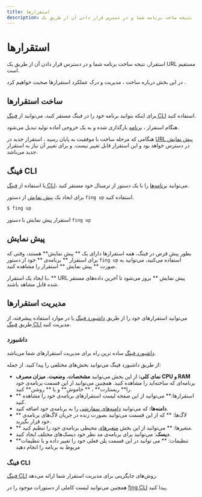 ```yaml
---
title: استقرارها
description: استقرار، نتیجه ساخت برنامه شما و در دسترس قرار دادن آن از طریق یک URL مستقیم است.
---
```


# استقرارها

استقرار، نتیجه ساخت برنامه شما و در دسترس قرار دادن آن از طریق یک URL مستقیم است.

در این بخش درباره ساخت ، مدیریت و درک عملکرد استقرارها صحبت خواهیم کرد .

## ساخت استقرارها

برای اینکه بتوانید برنامه خود را در فینگ مستقر کنید، می‌توانید از [فینگ CLI](/apps/deployments#فینگ-cli) استفاده کنید.

هنگام استقرار ، [برنامه](/apps/overview) بارگذاری شده و به یک خروجی آماده تولید تبدیل می‌شود.

هنگامی که مرحله ساخت با موفقیت به پایان رسید ، استقرار جدید در [URL پیش نمایش](/apps/deployments#پیش-نمایش) در دسترس خواهد بود و این استقرار قابل تغییر نیست. و برای تغییر آن نیاز به استقرار جدید می‌باشد.

## فینگ CLI

با استفاده از [فینگ CLI](/cli/quick-start)، می‌توانید [برنامه‌ها](/apps/overview) را با یک دستور از ترمینال خود مستقر کنید.

برای ایجاد یک [پیش نمایش](/apps/deployments#پیش-نمایش) از دستور `fing up` استفاده کنید.

```bash
$ fing up
```

استقرار پیش نمایش با دستور `fing up`

## پیش نمایش

بطور پیش فرض در فینگ، همه استقرارها دارای یک ** پیش نمایش** هستند، وقتی که برای استقرار ** برنامه‌ی ** خود از دستور `fing up` استفاده می‌کنید، می‌توانید به صورت ** پیش نمایش ** استقرار را مشاهده کنید.

با ایجاد یک استقرار، ** URL پیش نمایش ** بروز می‌شود تا آخرین داده‌های مستقر شده قابل مشاهد باشند.

## مدیریت استقرارها

می‌توانید استقرارهای خود را از طریق [داشبورد فینگ](https://cloud.fing.ir) یا در موارد استفاده پیشرفته، از طریق [فینگ CLI](/cli/installation) مدیریت کنید.

### داشبورد

[داشبورد فینگ](https://cloud.fing.ir) ساده ترین راه برای مدیریت استقرارهای شما می‌باشد.

از طریق داشبورد فینگ می‌توانید بخش‌های مختلفی را پیدا کنید. از جمله:

- **نمای کلی:** از این بخش می‌توانید **مشخصات**، **وضعیت**، **میزان مصرف CPU و RAM** برنامه‌ای که ساخته‌اید را مشاهده کنید. همچنین می‌توانید از این قسمت برنامه‌ی خود را** ریستارت** ، ** خاموش** و یا ** روشن** کنید.
- ** استقرارها:** می‌توانید از این صفحه لیست استقرارهای برنامه‌ی خود را مشاهده کنید.
- **دامنه‌ها:** که می‌توانید [دامنه‌های سفارشی](/apps/domains) را به برنامه‌ی خود اضافه کنید.
- ** لاگ‌ها: ** که از این قسمت می‌توانید بصورت زنده در جریان لاگ‌های برنامه‌ی خود قرار بگیرید.
- ** متغیرها: ** می‌توانید از این بخش [متغیرهای](/apps/environment-variables) محیطی برنامه‌ی خود را تنظیم کنید.
- **دیسک‌**: می‌توانید برای برنامه‌ی مد نظر خود دیسک‌های مختلف ایجاد کنید.
- **تنظیمات: ** می توانید در این قسمت پلن فعلی خود را تغییر داده و یا تنظیمات مربوط به برنامه را انجام دهید 

### فینگ CLI

[فینگ CLI](/cli/quick-start) روش‌های جایگزینی برای مدیریت استقرار شما ارائه می‌دهد.

همچنین می‌توانید لیست کاملی از دستورات موجود را در [fing CLI](/cli/commands) پیدا کنید.
